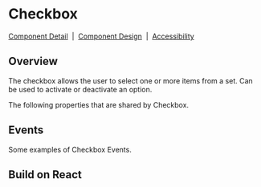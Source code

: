 
# Checkbox

[Component Detail](https://design.blip.ai/document/13#/button/visao-geral-button)
&nbsp;|&nbsp;
[Component Design](https://design.blip.ai/d/UbKsV1JhXTK4/design-1#/button/resumo-button)
&nbsp;|&nbsp;
[Accessibility](https://design.blip.ai/d/UbKsV1JhXTK4/design-1#/button/acessibilidade-button)

## Overview

The checkbox allows the user to select one or more items from a set. Can be used to activate or deactivate an option.

<Canvas of={CheckboxStories.Properties}></Canvas>

<Meta isTemplate />

The following properties that are shared by Checkbox.

<Controls />

## Events

Some examples of Checkbox Events.

<Source of={CheckboxStories.Events} />

## Build on React

<Source of={CheckboxStories.FrameworkReact} />